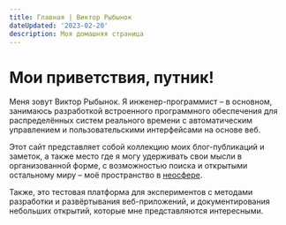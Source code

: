 ```yaml
---
title: Главная | Виктор Рыбынок
dateUpdated: '2023-02-20'
description: Моя домашняя страница
---
```


# Мои приветствия, путник!

Меня зовут Виктор Рыбынок. Я инженер-программист&nbsp;– в основном, занимаюсь
разработкой встроенного программного обеспечения для распределённых систем
реального времени с автоматическим управлением и пользовательскими интерфейсами
на основе веб.

Этот сайт представляет собой коллекцию моих блог-публикаций и заметок, а также
место где я могу удерживать свои мысли в организованной форме, с возможностью
поиска и открытыми остальному миру&nbsp;– моё пространство в
[неосфере](https://ru.wikipedia.org/wiki/Ноосфера).

Также, это тестовая платформа для экспериментов с методами разработки и
развёртывания веб-приложений, и документирования небольших открытий, которые мне
представляются интересными.
